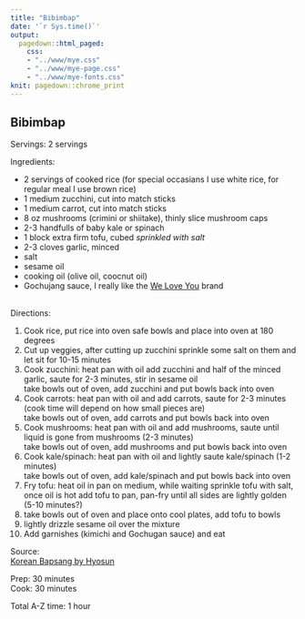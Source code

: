 ```yaml
---
title: "Bibimbap"
date: '`r Sys.time()`'
output: 
  pagedown::html_paged:
    css: 
    - "../www/mye.css"
    - "../www/mye-page.css"
    - "../www/mye-fonts.css"
knit: pagedown::chrome_print
---
```


## Bibimbap 

<span class="mh">Servings:</span> 2 servings
<br>

<span class="mh">Ingredients:</span>  
<div class="my2cols">
<ul>
  <li>2 servings of cooked rice (for special occasians I use white rice, for regular meal I use brown rice)</li>
  <li>1 medium zucchini, cut into match sticks</li>
  <li>1 medium carrot, cut into match sticks</li>
  <li>8 oz mushrooms (crimini or shiitake), thinly slice mushroom caps</li>
  <li>2-3 handfulls of baby kale or spinach</li>
  <li>1 block extra firm tofu, cubed *sprinkled with salt*</li>
  <li>2-3 cloves garlic, minced</li>
  <li>salt</li>
  <li>sesame oil</li>
  <li>cooking oil (olive oil, coocnut oil)</li>
  <li>Gochujang sauce, I really like the <a href = "https://weloveyou.com/products/sweet-spicy-korean-gochujang-chili-sauce/" target = "_blank">We Love You</a> brand</li>
</ul>
</div>
<br>
<span class="mh">Directions:</span> 
<div class="my2cols">
<ol>
  <li>Cook rice, put rice into oven safe bowls and place into oven at 180 degrees</li>
  <li>Cut up veggies, after cutting up zucchini sprinkle some salt on them and let sit for 10-15 minutes</li>
  <li>Cook zucchini: heat pan with oil add zucchini and half of the minced garlic, saute for 2-3 minutes, stir in sesame oil<br>take bowls out of oven, add zucchini and put bowls back into oven</li>
  <li>Cook carrots: heat pan with oil and add carrots, saute for 2-3 minutes (cook time will depend on how small pieces are)<br>take bowls out of oven, add carrots and put bowls back into oven</li>
  <li>Cook mushrooms: heat pan with oil and add mushrooms, saute until liquid is gone from mushrooms (2-3 minutes)<br>take bowls out of oven, add mushrooms and put bowls back into oven</li>
  <li>Cook kale/spinach: heat pan with oil and lightly saute kale/spinach (1-2 minutes)<br>take bowls out of oven, add kale/spinach and put bowls back into oven</li>
  <li>Fry tofu: heat oil in pan on medium, while waiting sprinkle tofu with salt, once oil is hot add tofu to pan, pan-fry until all sides are lightly golden (5-10 minutes?)</li>
  <li>take bowls out of oven and place onto cool plates, add tofu to bowls</li>
  <li>lightly drizzle sesame oil over the mixture</li>
  <li>Add garnishes (kimichi and Gochugan sauce) and eat</li>
</ol>
</div>


<span class="mh">Source:</span>  
<a href = "https://www.koreanbapsang.com/tofu-bibimbap/" target="_blank">Korean Bapsang by Hyosun</a>


Prep: 30 minutes  
Cook: 30 minutes 

Total A-Z time: 1 hour 
